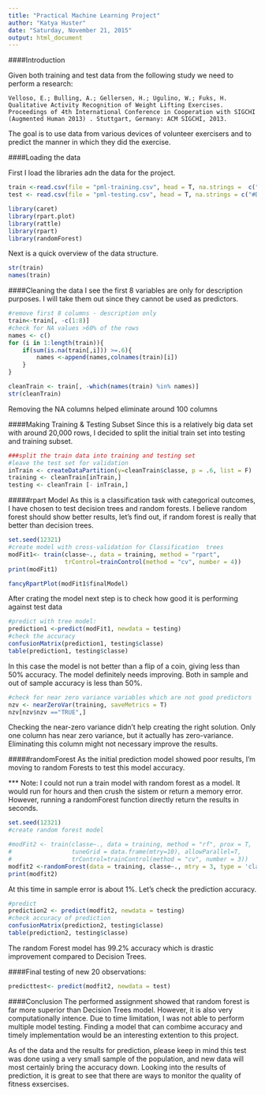 ```yaml
---
title: "Practical Machine Learning Project"
author: "Katya Huster"
date: "Saturday, November 21, 2015"
output: html_document
---
```

####Introduction

Given both training and test data from the following study we need to perform a research:
    
    Velloso, E.; Bulling, A.; Gellersen, H.; Ugulino, W.; Fuks, H. Qualitative Activity Recognition of Weight Lifting Exercises. Proceedings of 4th International Conference in Cooperation with SIGCHI (Augmented Human 2013) . Stuttgart, Germany: ACM SIGCHI, 2013.

The goal is to use data from various devices of volunteer exercisers and to predict the manner in which they did the exercise.

####Loading the data
<p>First I load the libraries adn the data for the project. </p> 

```r

train <-read.csv(file = "pml-training.csv", head = T, na.strings =  c("#DIV/0!", "", " ", "NA"))
test <- read.csv(file = "pml-testing.csv", head = T, na.strings = c("#DIV/0!", "", " ", "NA"))
```
```r
library(caret)
library(rpart.plot)
library(rattle)
library(rpart)
library(randomForest)

```
Next is a quick overview of the data structure.
```r
str(train)
names(train)
```
####Cleaning the data
I see the first 8 variables are only for description purposes. I will take them out since they cannot be used as predictors.

```r
#remove first 8 columns - description only
train<-train[, -c(1:8)]
#check for NA values >60% of the rows 
names <- c()
for (i in 1:length(train)){
    if(sum(is.na(train[,i])) >=.6){
        names <-append(names,colnames(train)[i])
    }
}

cleanTrain <- train[, -which(names(train) %in% names)]
str(cleanTrain)

```
Removing the NA columns helped eliminate around 100 columns

####Making Training & Testing Subset
Since this is a relatively big data set with around 20,000 rows, I decided to split the initial train set into testing and training subset.

```r
###split the train data into training and testing set
#leave the test set for validation
inTrain <- createDataPartition(y=cleanTrain$classe, p = .6, list = F)
training <- cleanTrain[inTrain,]
testing <- cleanTrain [- inTrain,]
```

#####rpart Model
As this is a classification task with categorical outcomes, I have chosen to test decision trees and random forests.
I believe random forest should show better results, let's find out, if random forest is really that better than decision trees.

```r
set.seed(12321)
#create model with cross-validation for Classification  trees
modFit1<- train(classe~., data = training, method = "rpart", 
                trControl=trainControl(method = "cv", number = 4))
print(modFit1)

fancyRpartPlot(modFit1$finalModel)
```

After crating the model next step is to check how good it is performing against test data

```r
#predict with tree model:
prediction1 <-predict(modFit1, newdata = testing)
#check the accuracy
confusionMatrix(prediction1, testing$classe)
table(prediction1, testing$classe)
```

In this case the model is not better than a flip of a coin, giving less than 50% accuracy. The model definitely needs improving. 
Both in sample and out of sample accuracy is less than 50%.
```r
#check for near zero variance variables which are not good predictors
nzv <- nearZeroVar(training, saveMetrics = T)
nzv[nzv$nzv =="TRUE",]
```
Checking the near-zero variance didn't help creating the right solution. Only one column has near zero variance, but it actually has zero-variance. Eliminating this column might not necessary improve the results. 


#####randomForest
As the initial prediction model showed poor results, I'm moving to random Forests to test this model accuracy.

*** Note: I could not run a train model with random forest as a model. It would run for hours and then crush the sistem or return a memory error. However, running a randomForest function directly return the results in seconds.

```r
set.seed(12321)
#create random forest model 

#modFit2 <- train(classe~., data = training, method = "rf", prox = T, 
#                 tuneGrid = data.frame(mtry=10), allowParallel=T, 
#                 trControl=trainControl(method = "cv", number = 3))
modfit2 <-randomForest(data = training, classe~., mtry = 3, type = 'classification')
print(modfit2)
```
At this time in sample error is about 1%.
Let's check the prediction accuracy.
```r
#predict
prediction2 <- predict(modfit2, newdata = testing)
#check accuracy of prediction
confusionMatrix(prediction2, testing$classe)
table(prediction2, testing$classe)
```
The random Forest model has 99.2% accuracy which is drastic improvement compared to Decision Trees.

####Final testing of new 20 observations:
```r
predicttest<- predict(modfit2, newdata = test)
```

####Conclusion
The performed assignment showed that random forest is far more superior than Decision Trees model. However, it is also very computationally intence.
Due to time limitation, I was not able to perform multiple model testing. Finding a model that can combime accuracy and timely implementation would be an interesting extention to this project.

As of the data and the results for prediction, please keep in mind this test was done using a very small sample of the population, and new data will most certainly bring the accuracy down.
Looking into the results of prediction, it is great to see that there are ways to monitor the quality of fitness exsercises. 
